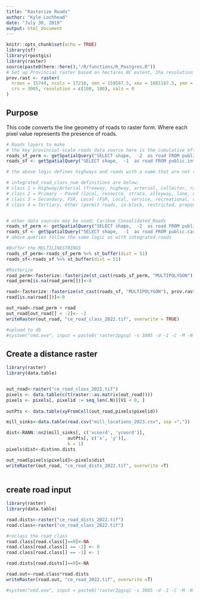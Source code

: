 ```yaml
---
title: "Rasterize Roads"
author: "Kyle Lochhead"
date: "July 30, 2019"
output: html_document
---
```


<!-- # Copyright 2018 Province of British Columbia
# 
# Licensed under the Apache License, Version 2.0 (the "License");
# you may not use this file except in compliance with the License.
# You may obtain a copy of the License at
# 
# http://www.apache.org/licenses/LICENSE-2.0
# 
# Unless required by applicable law or agreed to in writing, software distributed under the License is distributed on an "AS IS" BASIS,
# WITHOUT WARRANTIES OR CONDITIONS OF ANY KIND, either express or implied.
# See the License for the specific language governing permissions and limitations under the License.-->

```r
knitr::opts_chunk$set(echo = TRUE)
library(sf)
library(rpostgis)
library(raster)
source(paste0(here::here(),"/R/functions/R_Postgres.R"))
# Set up Provincial raster based on hectares BC extent, 1ha resolution and projection
prov.rast <- raster(
  nrows = 15744, ncols = 17216, xmn = 159587.5, xmx = 1881187.5, ymn = 173787.5, ymx = 1748187.5, 
  crs = 3005, resolution = c(100, 100), vals = 0
)

```

## Purpose

This code converts the line geometry of roads to raster form. Where each pixel value represents the presence of roads.

```r
# Roads layers to make
# the key provincial-scale roads data source here is the cumulative effects program integrated roads data; public.integrated_roads
roads_sf_perm <- getSpatialQuery("SELECT shape,  -2  as road FROM public.integrated_roads_2021 where integrated_road_class_num <= 2 or (dra_road_name_full is not null AND dra_road_class <> 'trail');")
roads_sf <- getSpatialQuery("SELECT shape,  -1  as road FROM public.integrated_roads_2021 where integrated_road_class_num > 2")

# the above logic defines highways and roads with a name that are not trails as 'permanent' roads (-2), and all other roads types as non-permanent (-1)

# integrated_road_class_num definitions are below:
# class 1 = Highway/Arterial (freeway, highway, arterial, collector, ramp, yield )
# class 2 = Primary - Paved (local, resource, strata, alleyway, lane, driveway)
# class 3 = Secondary, FSR, Local (FSR, Local, service, recreational, resource, OGC long-term all weather)
# class 4 = Tertiary, Other (permit roads, in-block, restricted, proposed, seasonal, overgrown, decommissioned, trail, runway) 


# other data sources may be used; Cariboo_Consolidated_Roads
roads_sf_perm <- getSpatialQuery("SELECT shape,  -2  as road FROM public.cariboo_consolidated_roads where TRANSPORT_LINE_SURFACE_CODE = 'P' or (STRUCTURED_NAME_1 is not null AND TRANSPORT_LINE_TYPE_CODE <> 'TRL');")
roads_sf <- getSpatialQuery("SELECT shape,  -1  as road FROM public.cariboo_consolidated_roads where TRANSPORT_LINE_SURFACE_CODE <> 'P'")
# above queries follow the same logic as with integrated_roads

#Buffer the MULTILINESTRINGS
roads_sf_perm<-roads_sf_perm %>% st_buffer(dist = 51)
roads_sf<-roads_sf %>% st_buffer(dist = 51)

#Rasterize
road_perm<-fasterize::fasterize(st_cast(roads_sf_perm, "MULTIPOLYGON"), prov.rast, field = "road")
road_perm[is.na(road_perm[])]<-0

road<-fasterize::fasterize(st_cast(roads_sf, "MULTIPOLYGON"), prov.rast, field = "road")
road[is.na(road[])]<-0

out_road<-road_perm + road
out_road[out_road[] < -2]<- -2
writeRaster(out_road, "ce_road_class_2022.tif", overwrite = TRUE)

#upload to db
#system("cmd.exe", input = paste0('raster2pgsql -s 3005 -d -I -C -M -N 2147483648  ', here::here(), '/R/params/ften_road.tif -t 100x100 rast.rds_ften | psql postgres://', keyring::key_get('dbuser', keyring = 'postgreSQL'), ':', keyring::key_get('dbpass', keyring = 'postgreSQL'), '@', keyring::key_get('dbhost', keyring = 'postgreSQL'), ':5432/clus'), show.output.on.console = FALSE, invisible = TRUE)

```

## Create a distance raster

```r

library(raster)
library(data.table)


out_road<-raster("ce_road_class_2022.tif")
pixels <- data.table(c(t(raster::as.matrix(out_road)))) 
pixels <- pixels[, pixelid := seq_len(.N)][V1 < 0, ]
        
outPts <- data.table(xyFromCell(out_road,pixels$pixelid))

mill_sinks<-data.table(read.csv("mill_locations_2023.csv", sep =","))

dist<-RANN::nn2(mill_sinks[, c('xcoord', 'ycoord')], 
                       outPts[, c('x', 'y')], 
                       k = 1)
pixels$dist<-dist$nn.dists

out_road[pixels$pixelid]<-pixels$dist
writeRaster(out_road, "ce_road_dists_2022.tif", overwrite =T)
 
```

## create road input

```r
library(raster)
library(data.table)

road.dists<-raster("ce_road_dists_2022.tif")
road.class<-raster("ce_road_class_2022.tif")

#reclass the road class
road.class[road.class[]==0]<-NA
road.class[road.class[] == -2] <- 0
road.class[road.class[] == -1] <- 1

road.dists[road.dists[]==0]<-NA

road.out<-road.class*road.dists
writeRaster(road.out, "ce_road_2022.tif", overwrite =T)

#system("cmd.exe", input = paste0('raster2pgsql -s 3005 -d -I -C -M -N 2147483648  ', here::here(), '/R/params/road_clus.tif -t 100x100 rast.rds_cariboo_2022 | psql postgres://', keyring::key_get('dbuser', keyring = 'postgreSQL'), ':', keyring::key_get('dbpass', keyring = 'postgreSQL'), '@', keyring::key_get('dbhost', keyring = 'postgreSQL'), ':5432/clus'), show.output.on.console = FALSE, invisible = TRUE)
```